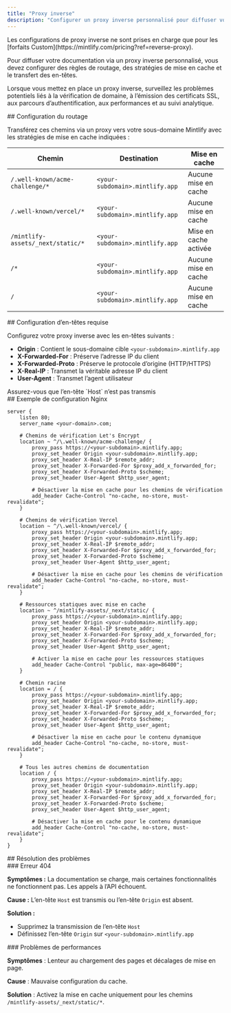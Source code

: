 ```yaml
---
title: "Proxy inverse"
description: "Configurer un proxy inverse personnalisé pour diffuser votre documentation"
---
```


<Note>
  Les configurations de proxy inverse ne sont prises en charge que pour les [forfaits Custom](https://mintlify.com/pricing?ref=reverse-proxy).
</Note>

Pour diffuser votre documentation via un proxy inverse personnalisé, vous devez configurer des règles de routage, des stratégies de mise en cache et le transfert des en-têtes.

Lorsque vous mettez en place un proxy inverse, surveillez les problèmes potentiels liés à la vérification de domaine, à l’émission des certificats SSL, aux parcours d’authentification, aux performances et au suivi analytique.

<div id="routing-configuration">
  ## Configuration du routage
</div>

Transférez ces chemins via un proxy vers votre sous-domaine Mintlify avec les stratégies de mise en cache indiquées :

| Chemin | Destination | Mise en cache |
|------|-------------|---------|
| `/.well-known/acme-challenge/*` | `<your-subdomain>.mintlify.app` | Aucune mise en cache |
| `/.well-known/vercel/*` | `<your-subdomain>.mintlify.app` | Aucune mise en cache |
| `/mintlify-assets/_next/static/*` | `<your-subdomain>.mintlify.app` | Mise en cache activée |
| `/*` | `<your-subdomain>.mintlify.app` | Aucune mise en cache |
| `/` | `<your-subdomain>.mintlify.app` | Aucune mise en cache |

<div id="required-header-configuration">
  ## Configuration d’en-têtes requise
</div>

Configurez votre proxy inverse avec les en-têtes suivants :

- **Origin** : Contient le sous-domaine cible `<your-subdomain>.mintlify.app`
- **X-Forwarded-For** : Préserve l’adresse IP du client
- **X-Forwarded-Proto** : Préserve le protocole d’origine (HTTP/HTTPS)
- **X-Real-IP** : Transmet la véritable adresse IP du client
- **User-Agent** : Transmet l’agent utilisateur

<Warning>
  Assurez-vous que l’en-tête `Host` n’est pas transmis
</Warning>

<div id="example-nginx-configuration">
  ## Exemple de configuration Nginx
</div>

```nginx
server {
    listen 80;
    server_name <your-domain>.com;

    # Chemins de vérification Let's Encrypt
    location ~ ^/\.well-known/acme-challenge/ {
        proxy_pass https://<your-subdomain>.mintlify.app;
        proxy_set_header Origin <your-subdomain>.mintlify.app;
        proxy_set_header X-Real-IP $remote_addr;
        proxy_set_header X-Forwarded-For $proxy_add_x_forwarded_for;
        proxy_set_header X-Forwarded-Proto $scheme;
        proxy_set_header User-Agent $http_user_agent;

        # Désactiver la mise en cache pour les chemins de vérification
        add_header Cache-Control "no-cache, no-store, must-revalidate";
    }

    # Chemins de vérification Vercel
    location ~ ^/\.well-known/vercel/ {
        proxy_pass https://<your-subdomain>.mintlify.app;
        proxy_set_header Origin <your-subdomain>.mintlify.app;
        proxy_set_header X-Real-IP $remote_addr;
        proxy_set_header X-Forwarded-For $proxy_add_x_forwarded_for;
        proxy_set_header X-Forwarded-Proto $scheme;
        proxy_set_header User-Agent $http_user_agent;

        # Désactiver la mise en cache pour les chemins de vérification
        add_header Cache-Control "no-cache, no-store, must-revalidate";
    }

    # Ressources statiques avec mise en cache
    location ~ ^/mintlify-assets/_next/static/ {
        proxy_pass https://<your-subdomain>.mintlify.app;
        proxy_set_header Origin <your-subdomain>.mintlify.app;
        proxy_set_header X-Real-IP $remote_addr;
        proxy_set_header X-Forwarded-For $proxy_add_x_forwarded_for;
        proxy_set_header X-Forwarded-Proto $scheme;
        proxy_set_header User-Agent $http_user_agent;

        # Activer la mise en cache pour les ressources statiques
        add_header Cache-Control "public, max-age=86400";
    }

    # Chemin racine
    location = / {
        proxy_pass https://<your-subdomain>.mintlify.app;
        proxy_set_header Origin <your-subdomain>.mintlify.app;
        proxy_set_header X-Real-IP $remote_addr;
        proxy_set_header X-Forwarded-For $proxy_add_x_forwarded_for;
        proxy_set_header X-Forwarded-Proto $scheme;
        proxy_set_header User-Agent $http_user_agent;

        # Désactiver la mise en cache pour le contenu dynamique
        add_header Cache-Control "no-cache, no-store, must-revalidate";
    }

    # Tous les autres chemins de documentation
    location / {
        proxy_pass https://<your-subdomain>.mintlify.app;
        proxy_set_header Origin <your-subdomain>.mintlify.app;
        proxy_set_header X-Real-IP $remote_addr;
        proxy_set_header X-Forwarded-For $proxy_add_x_forwarded_for;
        proxy_set_header X-Forwarded-Proto $scheme;
        proxy_set_header User-Agent $http_user_agent;

        # Désactiver la mise en cache pour le contenu dynamique
        add_header Cache-Control "no-cache, no-store, must-revalidate";
    }
}
```


<div id="troubleshooting">
  ## Résolution des problèmes
</div>

<div id="404-error">
  ### Erreur 404
</div>

**Symptômes :** La documentation se charge, mais certaines fonctionnalités ne fonctionnent pas. Les appels à l’API échouent.

**Cause :** L’en-tête `Host` est transmis ou l’en-tête `Origin` est absent.

**Solution :**

- Supprimez la transmission de l’en-tête `Host`
- Définissez l’en-tête `Origin` sur `<your-subdomain>.mintlify.app`

<div id="performance-issues">
  ### Problèmes de performances
</div>

**Symptômes** : Lenteur au chargement des pages et décalages de mise en page.

**Cause** : Mauvaise configuration du cache.

**Solution** : Activez la mise en cache uniquement pour les chemins `/mintlify-assets/_next/static/*`.